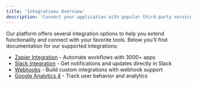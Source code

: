 ```yaml
---
title: 'Integrations Overview'
description: 'Connect your application with popular third-party services'
---
```


Our platform offers several integration options to help you extend functionality and connect with your favorite tools. Below you'll find documentation for our supported integrations:

- [Zapier Integration](/integrations/zapier) - Automate workflows with 3000+ apps
- [Slack Integration](/integrations/slack) - Get notifications and updates directly in Slack
- [Webhooks](/integrations/webhooks) - Build custom integrations with webhook support
- [Google Analytics 4](/integrations/google-analytics) - Track user behavior and analytics 